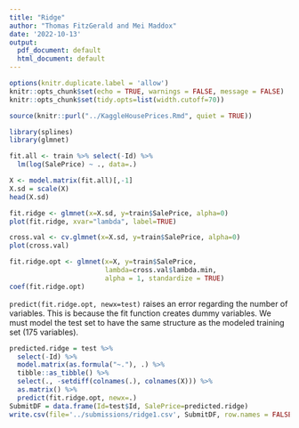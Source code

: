 ```yaml
---
title: "Ridge"
author: "Thomas FitzGerald and Mei Maddox"
date: '2022-10-13'
output:
  pdf_document: default
  html_document: default
---
```


```r
options(knitr.duplicate.label = 'allow')
knitr::opts_chunk$set(echo = TRUE, warnings = FALSE, message = FALSE)
knitr::opts_chunk$set(tidy.opts=list(width.cutoff=70))
```

```r
source(knitr::purl("../KaggleHousePrices.Rmd", quiet = TRUE))
```

```r
library(splines)
library(glmnet)
```


```r
fit.all <- train %>% select(-Id) %>% 
  lm(log(SalePrice) ~ ., data=.)
```


```r
X <- model.matrix(fit.all)[,-1]
X.sd = scale(X)
head(X.sd)
```

```r
fit.ridge <- glmnet(x=X.sd, y=train$SalePrice, alpha=0)
plot(fit.ridge, xvar="lambda", label=TRUE)
```

```r
cross.val <- cv.glmnet(x=X.sd, y=train$SalePrice, alpha=0)
plot(cross.val)
```


```r
fit.ridge.opt <- glmnet(x=X, y=train$SalePrice, 
                        lambda=cross.val$lambda.min, 
                        alpha = 1, standardize = TRUE)
coef(fit.ridge.opt)
```


`predict(fit.ridge.opt, newx=test)` raises an error regarding the number of variables. This is because the fit function creates dummy variables. We must model the test set to have the same structure as the modeled training set (175 variables).

```r
predicted.ridge = test %>% 
  select(-Id) %>% 
  model.matrix(as.formula("~."), .) %>%
  tibble::as_tibble() %>%
  select(., -setdiff(colnames(.), colnames(X))) %>%
  as.matrix() %>%
  predict(fit.ridge.opt, newx=.)
SubmitDF = data.frame(Id=test$Id, SalePrice=predicted.ridge)
write.csv(file='../submissions/ridge1.csv', SubmitDF, row.names = FALSE)
```

